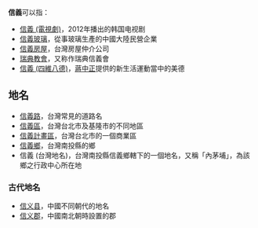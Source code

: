 '''信義'''可以指：

* [[信義_(電視劇)|信義 (電視劇)]]，2012年播出的韩国电视剧
* [[信義玻璃|信義玻璃]]，從事玻璃生產的中國大陸民營企業
* [[信義房屋|信義房屋]]，台灣房屋仲介公司
* [[瑞典教會|瑞典教會]]，又称作瑞典信義會
* [[信義_(四維八德)|信義 (四維八德)]]，[[蔣中正|蔣中正]]提供的新生活運動當中的美德

==地名==
* [[信義路|信義路]]，台灣常見的道路名
* [[信義區|信義區]]，台灣台北市及基隆市的不同地區
* [[信義計畫區|信義計畫區]]，台灣台北市的一個商業區
* [[信義鄉|信義鄉]]，台灣南投縣的鄉
* 信義 (台灣地名)，台灣南投縣信義鄉轄下的一個地名，又稱「內茅埔」，為該鄉之行政中心所在地
===古代地名===
* [[信义县|信义县]]，中國不同朝代的地名
* [[信义郡|信义郡]]，中國南北朝時設置的郡
{{disambiguation|Cat=二字亞洲相關消歧義}}